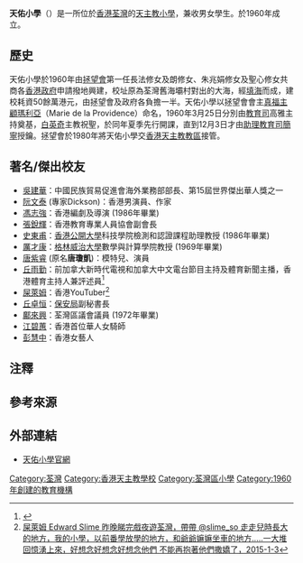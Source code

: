 {{NoteTA
|G1 = Unit
}}
{{Infobox school
| name = 天佑小學<br/>{{lang|en|Mary of Providence Primary School}}
| image = HK_MaryOfProvidencePrimarySchool.JPG
| motto = 勤進忠誠
| established = 1960年
| type = 津貼全日制小學
| gender = [[男女校|男女校]]
| religion = 天主教
| school_sponsoring_body = [[天主教香港教區|天主教香港教區]]
| superintendent = 黃敏冰女士
| principal = 李喜森先生
| vice_principal = 余美好女士
| enrollment = 大約400人
| grades = 小一至小六
| classes = 12個
| language = 中文
| area = 大約2,120平方米
| location = {{HKG}}[[新界|新界]][[荃灣|荃灣]][[河背街|河背街]]68號
| telephone = {{tel|852|24922929}}
| fax = {{tel|852|24906498}}
| website = {{url|http://www.mpschool.edu.hk/}}
}}
'''天佑小學'''（{{lang-en|Mary of Providence Primary School}}）是一所位於[[香港|香港]][[荃灣|荃灣]]的[[羅馬天主教|天主教]][[小學|小學]]，兼收男女學生。於1960年成立。

==歷史==
天佑小學於1960年由[[拯望會|拯望會]]第一任長法修女及朗修女、朱兆娟修女及聖心修女共商各[[香港政府|香港政府]]申請撥地興建，校址原為荃灣舊海壩村對出的大海，經[[填海|填海]]而成，建校耗資50餘萬港元，由拯望會及政府各負擔一半。天佑小學以拯望會會主[[安珍妮·司麦特|真福主顧瑪利亞]]（Marie de la Providence）命名，1960年3月25日分別由[[教育司|教育司]]高雅主持奠基，[[白英奇|白英奇]]主教祝聖，於同年夏季先行開課，直到12月3日才由[[教育司|助理教育司]][[簡寧_(香港教育司)|簡寧]]授鑰。拯望會於1980年將天佑小學交[[香港天主教教區|香港天主教教區]]接管。

==著名/傑出校友==
*[[吳建華|吳建華]]：中國民族貿易促進會海外業務部部長、第15屆世界傑出華人獎之一
*[[阮文泰|阮文泰]] (專家Dickson)：香港男演員、作家
*[[馮志強_(導演)|馮志強]]：香港編劇及導演 (1986年畢業)
*[[張銳輝|張銳輝]]：香港教育專業人員協會副會長
*[[史東甫|史東甫]]：[[香港公開大學|香港公開大學]]科技學院檢測和認證課程助理教授 (1986年畢業)
*[[厲才康|厲才康]]：[[格林威治大學|格林威治大學]]數學與計算學院教授 (1969年畢業)
*[[唐紫睿|唐紫睿]] (原名'''唐瓊凱''')：模特兒、演員
*[[丘雨勤|丘雨勤]]：前加拿大新時代電視和加拿大中文電台節目主持及體育新聞主播，香港體育主持人兼評述員<ref name="Edcon Yau's primary school, print screened on 2018-6-7">{{Cite web |url=https://drive.google.com/file/d/11DY1YWGTExTutc1muBihPz76UrJt_8uP/view?usp=sharing |title=Edcon Yau's primary school, print screened on 2018-6-7 |access-date=2018-06-07 |archive-date=2019-09-10 |archive-url=https://web.archive.org/web/20190910073450/https://drive.google.com/file/d/11DY1YWGTExTutc1muBihPz76UrJt_8uP/view?usp=sharing }}</ref>
*[[屎萊姆|屎萊姆]]：香港YouTuber<ref name="2015-1-3">[https://www.facebook.com/Slime3D/photos/a.341305529333062/581449318652014/?type=3&theater 屎萊姆 Edward Slime 昨晚睇完戲夜遊荃灣，帶帶 @slime_so 走走兒時長大的地方，我的小學，以前番學放學的地方，和爺爺嫲嫲坐車的地方.....一大堆回憶湧上來，好想念好想念好想念他們 不能再抱著他們撒嬌了，2015-1-3]</ref>
*[[丘卓恒|丘卓恒]]：[[保安局_(香港)|保安局]]副秘書長{{noteTag|丘卓恒是Facebook公開校友群組「Mary of Providence Primary School Alumni」的成員。}}
*[[鄺來興|鄺來興]]：荃灣區議會議員 (1972年畢業){{noteTag|資料出自1994年由盧子健和何安達所著的《香港人名錄》（天地圖書出版）第690頁。}}
*[[江碧蕙|江碧蕙]]：香港首位華人女騎師
*[[彭慧中|彭慧中]]：香港女藝人

==注釋==
{{noteFoot}}

==參考來源==
{{reflist}}

==外部連結==
* [http://www.mpschool.edu.hk/ 天佑小學官網] {{Wayback|url=http://www.mpschool.edu.hk/ |date=20140702120626 }}

{{香港天主教小學}}

[[Category:荃灣|Category:荃灣]]
[[Category:香港天主教學校|Category:香港天主教學校]]
[[Category:荃灣區小學|Category:荃灣區小學]]
[[Category:1960年創建的教育機構|Category:1960年創建的教育機構]]
